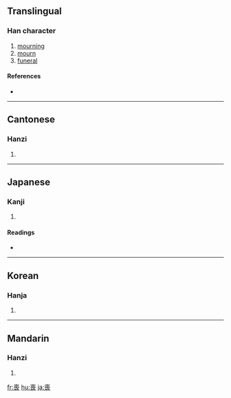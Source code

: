 {{see|丧}}
==Translingual==

===Han character===
{{Han char|rn=30|rad=口|as=09|sn=12|four=4073<sub>2</sub>|canj=土口口女 (GRRV)}}

# [[mourning]]
# [[mourn]]
# [[funeral]]

====References====
* {{Han ref|kx=0200.120|dkj=03985|dj=0421.230|hdz=10650.030|uh=55AA|ud=21930|bh=B3E0|bd=46048}}

----

==Cantonese==

===Hanzi===
{{yue-hanzi|jyut=|y=song1, song3}}

# {{defn|Cantonese}}

----

==Japanese==

===Kanji===
{{ja-kanji|grade=c|rs=口09}}

# {{defn|Japanese}}

====Readings====
* {{ja-readings|on=[[そう]] (sō)|kun=[[も]] (mo), [[うしなう]] (ushinau), [[ほろびる]] (horobiru)}}

----

==Korean==

===Hanja===
{{ko-hanja|hangeul=상|rv=sang|mr=sang}}

# {{defn|Korean}}

----

==Mandarin==

===Hanzi===
{{cmn-hanzi|sim=丧|pin=[[sāng]] ([[sang1]])|wg=sang<sup>1</sup>}}

# {{defn|Mandarin}}

[[fr:喪]]
[[hu:喪]]
[[ja:喪]]